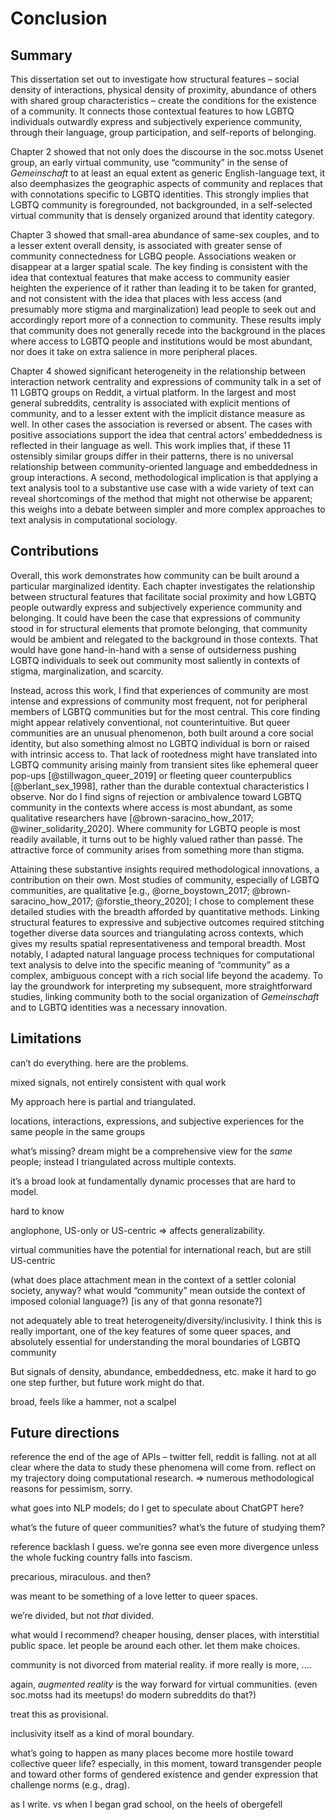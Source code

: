 # Conclusion

## Summary

This dissertation set out to investigate how structural features -- social density of interactions, physical density of proximity, abundance of others with shared group characteristics -- create the conditions for the existence of a community. It connects those contextual features to how LGBTQ individuals outwardly express and subjectively experience community, through their language, group participation, and self-reports of belonging.

Chapter 2 showed that not only does the discourse in the soc.motss Usenet group, an early virtual community, use "community" in the sense of *Gemeinschaft* to at least an equal extent as generic English-language text, it also deemphasizes the geographic aspects of community and replaces that with connotations specific to LGBTQ identities. This strongly implies that LGBTQ community is foregrounded, not backgrounded, in a self-selected virtual community that is densely organized around that identity category.

Chapter 3 showed that small-area abundance of same-sex couples, and to a lesser extent overall density, is associated with greater sense of community connectedness for LGBQ people. Associations weaken or disappear at a larger spatial scale. The key finding is consistent with the idea that contextual features that make access to community easier heighten the experience of it rather than leading it to be taken for granted, and not consistent with the idea that places with less access (and presumably more stigma and marginalization) lead people to seek out and accordingly report more of a connection to community. These results imply that community does not generally recede into the background in the places where access to LGBTQ people and institutions would be most abundant, nor does it take on extra salience in more peripheral places.

Chapter 4 showed significant heterogeneity in the relationship between interaction network centrality and expressions of community talk in a set of 11 LGBTQ groups on Reddit, a virtual platform. In the largest and most general subreddits, centrality is associated with explicit mentions of community, and to a lesser extent with the implicit distance measure as well. In other cases the association is reversed or absent. The cases with positive associations support the idea that central actors' embeddedness is reflected in their language as well. This work implies that, if these 11 ostensibly similar groups differ in their patterns, there is no universal relationship between community-oriented language and embeddedness in group interactions. A second, methodological implication is that applying a text analysis tool to a substantive use case with a wide variety of text can reveal shortcomings of the method that might not otherwise be apparent; this weighs into a debate between simpler and more complex approaches to text analysis in computational sociology.

## Contributions

Overall, this work demonstrates how community can be built around a particular marginalized identity. Each chapter investigates the relationship between structural features that facilitate social proximity and how LGBTQ people outwardly express and subjectively experience community and belonging. It could have been the case that expressions of community stood in for structural elements that promote belonging, that community would be ambient and relegated to the background in those contexts. That would have gone hand-in-hand with a sense of outsiderness pushing LGBTQ individuals to seek out community most saliently in contexts of stigma, marginalization, and scarcity.

Instead, across this work, I find that experiences of community are most intense and expressions of community most frequent, not for peripheral members of LGBTQ communities but for the most central. This core finding might appear relatively conventional, not counterintuitive. But queer communities are an unusual phenomenon, both built around a core social identity, but also something almost no LGBTQ individual is born or raised with intrinsic access to. That lack of rootedness might have translated into LGBTQ community arising mainly from transient sites like ephemeral queer pop-ups [@stillwagon_queer_2019] or fleeting queer counterpublics [@berlant_sex_1998], rather than the durable contextual characteristics I observe. Nor do I find signs of rejection or ambivalence toward LGBTQ community in the contexts where access is most abundant, as some qualitative researchers have [@brown-saracino_how_2017; @winer_solidarity_2020]. Where community for LGBTQ people is most readily available, it turns out to be highly valued rather than passé. The attractive force of community arises from something more than stigma.

Attaining these substantive insights required methodological innovations, a contribution on their own. Most studies of community, especially of LGBTQ communities, are qualitative [e.g., @orne_boystown_2017; @brown-saracino_how_2017; @forstie_theory_2020]; I chose to complement these detailed studies with the breadth afforded by quantitative methods. Linking structural features to expressive and subjective outcomes required stitching together diverse data sources and triangulating across contexts, which gives my results spatial representativeness and temporal breadth. Most notably, I adapted natural language process techniques for computational text analysis to delve into the specific meaning of "community" as a complex, ambiguous concept with a rich social life beyond the academy.  To lay the groundwork for interpreting my subsequent, more straightforward studies, linking community both to the social organization of *Gemeinschaft* and to LGBTQ identities was a necessary innovation.

## Limitations

can't do everything. here are the problems.

mixed signals, not entirely consistent with qual work

My approach here is partial and triangulated.

locations, interactions, expressions, and subjective experiences for the same people in the same groups

what's missing? dream might be a comprehensive view for the _same_ people; instead I triangulated across multiple contexts.

it's a broad look at fundamentally dynamic processes that are hard to model.

hard to know

anglophone, US-only or US-centric => affects generalizability. 

virtual communities have the potential for international reach, but are still US-centric

(what does place attachment mean in the context of a settler colonial society, anyway? what would "community" mean outside the context of imposed colonial language?) [is any of that gonna resonate?]

not adequately able to treat heterogeneity/diversity/inclusivity. I think this is really important, one of the key features of some queer spaces, and absolutely essential for understanding the moral boundaries of LGBTQ community

But signals of density, abundance, embeddedness, etc. make it hard to go one step further, but future work might do that.

broad, feels like a hammer, not a scalpel

## Future directions

reference the end of the age of APIs -- twitter fell, reddit is falling. not at all clear where the data to study these phenomena will come from. reflect on my trajectory doing computational research. => numerous methodological reasons for pessimism, sorry.

what goes into NLP models; do I get to speculate about ChatGPT here?

what's the future of queer communities? what's the future of studying them?

reference backlash I guess. we're gonna see even more divergence unless the whole fucking country falls into fascism.

precarious, miraculous. and then?

was meant to be something of a love letter to queer spaces.

we're divided, but not *that* divided. 


what would I recommend? cheaper housing, denser places, with interstitial public space. let people be around each other. let them make choices.

community is not divorced from material reality. if more really is more, ....

again, *augmented reality* is the way forward for virtual communities. (even soc.motss had its meetups! do modern subreddits do that?)


treat this as provisional. 


inclusivity itself as a kind of moral boundary.


what's going to happen as many places become more hostile toward collective queer life? especially, in this moment, toward transgender people and toward other forms of gendered existence and gender expression that challenge norms (e.g., drag).


as I write. vs when I began grad school, on the heels of obergefell

